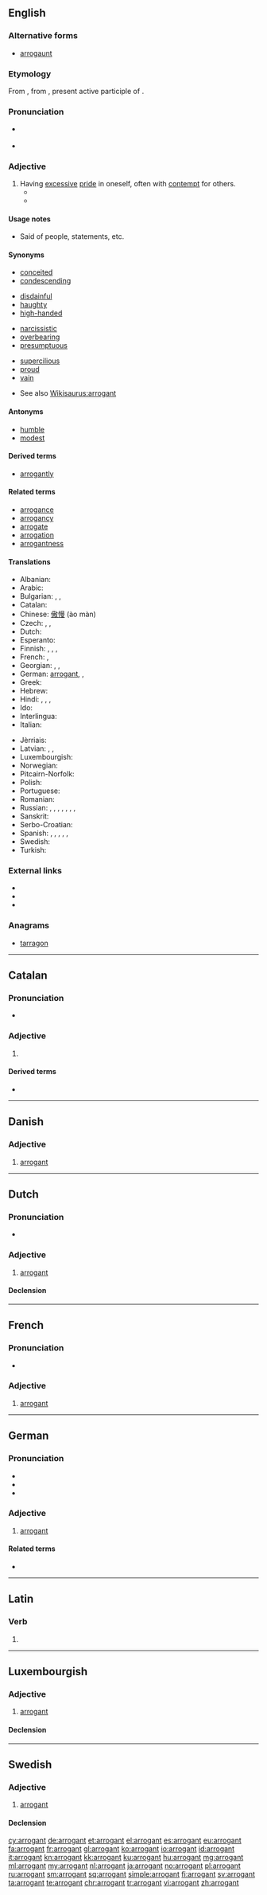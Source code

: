 ==English==

{{wikipedia|arrogance}}

===Alternative forms===
* [[arrogaunt]] {{qualifier|obsolete}}

===Etymology===
From {{etyl|fro|en}} {{term|arrogant|lang=fro}}, from {{etyl|la|en}} {{term/t|la|arrogāns}}, present active participle of {{term/t|la|arrogō}}.

===Pronunciation===
* {{a|RP}} {{IPA|/ˈærəɡənt/}}
* {{audio|en-us-arrogant.ogg|Audio (US)}}

===Adjective===
{{en-adj}}

# Having [[excessive]] [[pride]] in oneself, often with [[contempt]] for others.
#* {{quote-book|year=1878|author={{w|Friedrich Nietzsche}}|title=Wanting to be Loved|passage=The demand to be loved is the greatest of all '''arrogant''' presumptions.}}
#* {{quote-book|year=1987|passage=Call me a braggart, call me '''arrogant'''. People at ABC (and elsewhere) have called me worse. But when you need the job done on deadline, you’ll call me.|author={{w|Sam Donaldson}}|title=Hold On, Mr President!}}

====Usage notes====
* Said of people, statements, etc.

====Synonyms====
{{top4}}
* [[conceited]]
* [[condescending]]
{{mid4}}
* [[disdainful]]
* [[haughty]]
* [[high-handed]]
{{mid4}}
* [[narcissistic]]
* [[overbearing]]
* [[presumptuous]]
{{mid4}}
* [[supercilious]]
* [[proud]]
* [[vain]]
{{bottom}}
* See also [[Wikisaurus:arrogant]]

====Antonyms====
* [[humble]]
* [[modest]]

====Derived terms====
* [[arrogantly]]

====Related terms====
* [[arrogance]]
* [[arrogancy]]
* [[arrogate]]
* [[arrogation]]
* [[arrogantness]]

====Translations====
{{trans-top|having excessive pride}}
* Albanian: {{t+|sq|arrogant}}
* Arabic: {{t|ar|متكبر|tr=mutakabbir}}
* Bulgarian: {{t+|bg|арогантен}}, {{t+|bg|надменен}}, {{t+|bg|високомерен}}
* Catalan: {{t|ca|arrogant}}
* Chinese: [[傲慢]] (ào màn)
* Czech: {{t+|cs|arogantní}}, {{t|cs|domýšlivý}}, {{t|cs|nafoukaný}}
* Dutch: {{t+|nl|arrogant}}
* Esperanto: {{t|eo|aroganta}}
* Finnish: {{t+|fi|röyhkeä}}, {{t+|fi|ylimielinen}}, {{t|fi|kopea}}, {{t|fi|julkea}}
* French: {{t+|fr|arrogant}}, {{t+|fr|orgueilleux}}
* Georgian: {{t|ka|ამპარტავანი|sc=Geor}}, {{t|ka|ქედმაღალი|sc=Geor}}, {{t|ka|მედიდური|sc=Geor}}
* German: [[arrogant#German|arrogant]], {{t|de|hochmütig}}, {{t|de|eingebildet}}
* Greek: {{t+|el|υπεροπτικός|tr=yperoptikós}}
* Hebrew: {{t|he|יהיר|tr=yahyr}}
* Hindi: {{t|hi|अभिमानी|tr=abhimānī}}, {{t|hi|घमंडी|tr=ghamandī|sc=Deva}}, {{t|hi|दम्भी|tr=dambhī|sc=Deva}}, {{t|hi|अक्खड़|tr=akkhaṛ|sc=Deva}}
* Ido: {{t|io|aroganta}}
* Interlingua: {{t|ia|arrogante}}
* Italian: {{t|it|arrogante}}
{{trans-mid}}
* Jèrriais: {{t|roa-jer|rupé}}
* Latvian: {{t|lv|augstprātīgs}}, {{t|lv|iedomīgs}}, {{t|lv|uzpūtīgs}}
* Luxembourgish: {{t|lb|arrogant}}
* Norwegian: {{t+|no|arrogant}}
* Pitcairn-Norfolk: {{t|pih|waawaha}}
* Polish: {{t+|pl|arogancki}}
* Portuguese: {{t|pt|arrogante}}
* Romanian: {{t|ro|arogant}}
* Russian: {{t+|ru|надме́нный|sc=Cyrl|tr=nadménnyj}}, {{t+|ru|высокоме́рный|sc=Cyrl|tr=vysokomérnyj}}, {{t+|ru|тщесла́вный|sc=Cyrl|tr=tščeslа́vnyj}}, {{t+|ru|кичли́вый|sc=Cyrl|tr=kičlívyj}}, {{t+|ru|гордели́вый|sc=Cyrl|tr=gordelívyj}}, {{t+|ru|спеси́вый|sc=Cyrl|tr=spesívyj}}, {{t+|ru|чванли́вый|sc=Cyrl|tr=čvanlívyj}}, {{t+|ru|зано́счивый|sc=Cyrl|tr=zanósčivyj}}
* Sanskrit: {{t|sa|अभिमानिन्|tr=abhimānin|sc=Deva}}
* Serbo-Croatian: {{t|sh|arogàntan}}
* Spanish: {{t|es|arrogante}}, {{t|es|soberbio}}, {{t+|es|altivo}}, {{t+|es|altanero}}, {{t+|es|creído}}, {{t+|es|presumido}}
* Swedish: {{t+|sv|arrogant}}
* Turkish: {{t+|tr|kibirli}}
{{trans-bottom}}

===External links===
* {{R:Webster 1913}}
* {{R:Century 1911}}
* {{R:OneLook}}

===Anagrams===
* [[tarragon#English|tarragon]]

----

==Catalan==

===Pronunciation===
* {{rhymes|ant|lang=ca}}

===Adjective===
{{ca-adj|mf}}

# {{l/en|arrogant}}

====Derived terms====
* {{l/ca|arrogantment}}

----

==Danish==

===Adjective===
{{head|da|adjective}}

# [[arrogant#English|arrogant]]

----

==Dutch==

===Pronunciation===
* {{audio|Nl-arrogant.ogg|audio}}

===Adjective===
{{nl-adj}}

# [[#English|arrogant]]

====Declension====
{{nl-decl-adj}}

----

==French==

===Pronunciation===
* {{audio|Fr-arrogant.ogg|audio}}

===Adjective===
{{fr-adj}}

# [[#English|arrogant]]

----

==German==

===Pronunciation===
* {{rhymes|ant|lang=de}}
* {{audio|De-at-arrogant.ogg|Audio (Austria)}}
* {{IPA|/aʁoˈgant/|lang=de}}

===Adjective===
{{head|de|adjective}}

# [[#English|arrogant]]

====Related terms====
* {{l/de|Arroganz}}

----

==Latin==

===Verb===
{{la-verb-form|arrogant}}

# {{conjugation of|arrogō||3|p|pres|act|ind|lang=la}}

----

==Luxembourgish==

===Adjective===
{{head|lb|adjective}}

# [[arrogant#English|arrogant]]

====Declension====
{{lb-decl-adj|t}}

----

==Swedish==

===Adjective===
{{head|sv|adjective}}

# [[#English|arrogant]]

====Declension====
{{sv-adj-peri|2=arrogant}}

[[cy:arrogant]]
[[de:arrogant]]
[[et:arrogant]]
[[el:arrogant]]
[[es:arrogant]]
[[eu:arrogant]]
[[fa:arrogant]]
[[fr:arrogant]]
[[gl:arrogant]]
[[ko:arrogant]]
[[io:arrogant]]
[[id:arrogant]]
[[it:arrogant]]
[[kn:arrogant]]
[[kk:arrogant]]
[[ku:arrogant]]
[[hu:arrogant]]
[[mg:arrogant]]
[[ml:arrogant]]
[[my:arrogant]]
[[nl:arrogant]]
[[ja:arrogant]]
[[no:arrogant]]
[[pl:arrogant]]
[[ru:arrogant]]
[[sm:arrogant]]
[[sq:arrogant]]
[[simple:arrogant]]
[[fi:arrogant]]
[[sv:arrogant]]
[[ta:arrogant]]
[[te:arrogant]]
[[chr:arrogant]]
[[tr:arrogant]]
[[vi:arrogant]]
[[zh:arrogant]]